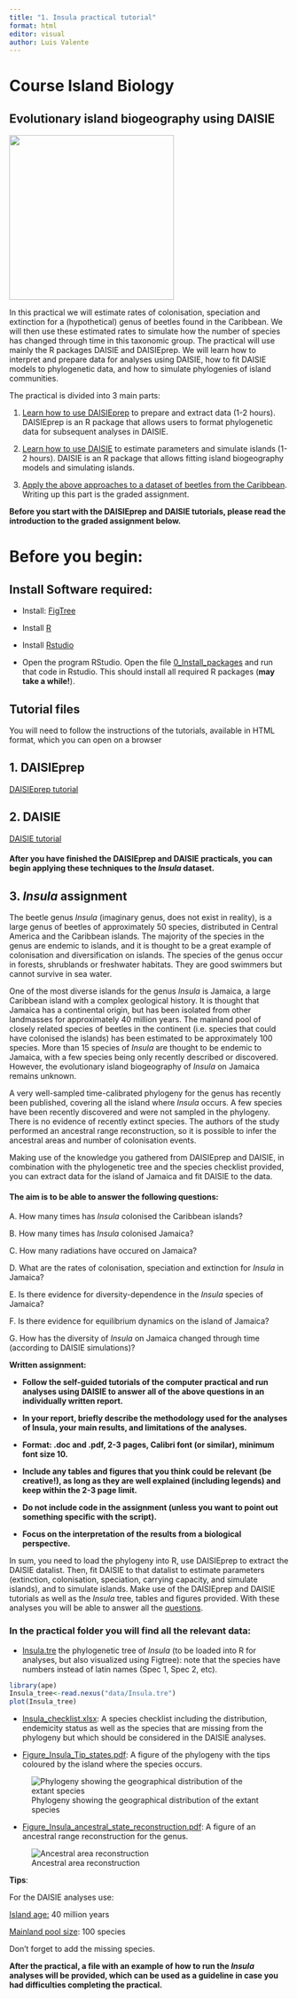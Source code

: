 ```yaml
---
title: "1. Insula practical tutorial"
format: html
editor: visual
author: Luis Valente
---
```


# Course Island Biology

## Evolutionary island biogeography using DAISIE

![](images/Figure_Insula_ancestral_state_reconstruction.png){fig-align="center" width="297"}

In this practical we will estimate rates of colonisation, speciation and extinction for a (hypothetical) genus of beetles found in the Caribbean. We will then use these estimated rates to simulate how the number of species has changed through time in this taxonomic group. The practical will use mainly the R packages DAISIE and DAISIEprep. We will learn how to interpret and prepare data for analyses using DAISIE, how to fit DAISIE models to phylogenetic data, and how to simulate phylogenies of island communities.

The practical is divided into 3 main parts:

1.  [Learn how to use DAISIEprep](#sec-1.-daisieprep) to prepare and extract data (1-2 hours). DAISIEprep is an R package that allows users to format phylogenetic data for subsequent analyses in DAISIE.

2.  [Learn how to use DAISIE](#sec-2.-daisie) to estimate parameters and simulate islands (1-2 hours). DAISIE is an R package that allows fitting island biogeography models and simulating islands.

3.  [Apply the above approaches to a dataset of beetles from the Caribbean](#sec-insula). Writing up this part is the graded assignment.

**Before you start with the DAISIEprep and DAISIE tutorials, please read the introduction to the graded assignment below.**

# Before you begin:

## Install Software required:

-   Install: [FigTree](https://github.com/rambaut/figtree/releases)

-   Install [R](https://www.r-project.org)

-   Install [Rstudio](https://rstudio.com/products/rstudio/download/)

-   Open the program RStudio. Open the file [0_Install_packages](0.Install_packages.html) and run that code in Rstudio. This should install all required R packages (**may take a while!**).

## Tutorial files

You will need to follow the instructions of the tutorials, available in HTML format, which you can open on a browser

## 1. DAISIEprep {#sec-1.-daisieprep}

[DAISIEprep tutorial](2.DAISIEprep.html)

## 2. DAISIE {#sec-2.-daisie}

[DAISIE tutorial](3.DAISIE.html)

#### After you have finished the DAISIEprep and DAISIE practicals, you can begin applying these techniques to the *Insula* dataset.

## 3. *Insula* assignment {#sec-insula}

The beetle genus *Insula* (imaginary genus, does not exist in reality), is a large genus of beetles of approximately 50 species, distributed in Central America and the Caribbean islands. The majority of the species in the genus are endemic to islands, and it is thought to be a great example of colonisation and diversification on islands. The species of the genus occur in forests, shrublands or freshwater habitats. They are good swimmers but cannot survive in sea water.

One of the most diverse islands for the genus *Insula* is Jamaica, a large Caribbean island with a complex geological history. It is thought that Jamaica has a continental origin, but has been isolated from other landmasses for approximately 40 million years. The mainland pool of closely related species of beetles in the continent (i.e. species that could have colonised the islands) has been estimated to be approximately 100 species. More than 15 species of *Insula* are thought to be endemic to Jamaica, with a few species being only recently described or discovered. However, the evolutionary island biogeography of *Insula* on Jamaica remains unknown.

A very well-sampled time-calibrated phylogeny for the genus has recently been published, covering all the island where *Insula* occurs. A few species have been recently discovered and were not sampled in the phylogeny. There is no evidence of recently extinct species. The authors of the study performed an ancestral range reconstruction, so it is possible to infer the ancestral areas and number of colonisation events.

Making use of the knowledge you gathered from DAISIEprep and DAISIE, in combination with the phylogenetic tree and the species checklist provided, you can extract data for the island of Jamaica and fit DAISIE to the data.

#### The aim is to be able to answer the following questions: {#sec-4.-questions}

A. How many times has *Insula* colonised the Caribbean islands?

B. How many times has *Insula* colonised Jamaica?

C. How many radiations have occured on Jamaica?

D. What are the rates of colonisation, speciation and extinction for *Insula* in Jamaica?

E. Is there evidence for diversity-dependence in the *Insula* species of Jamaica?

F. Is there evidence for equilibrium dynamics on the island of Jamaica?

G. How has the diversity of *Insula* on Jamaica changed through time (according to DAISIE simulations)?

**Written assignment:**

-   **Follow the self-guided tutorials of the computer practical and run analyses using DAISIE to answer all of the above questions in an individually written report.**

-   **In your report, briefly describe the methodology used for the analyses of Insula, your main results, and limitations of the analyses.**

-   **Format: .doc and .pdf, 2-3 pages, Calibri font (or similar), minimum font size 10.**

-   **Include any tables and figures that you think could be relevant (be creative!), as long as they are well explained (including legends) and keep within the 2-3 page limit.**

-   **Do not include code in the assignment (unless you want to point out something specific with the script).**

-   **Focus on the interpretation of the results from a biological perspective.**

In sum, you need to load the phylogeny into R, use DAISIEprep to extract the DAISIE datalist. Then, fit DAISIE to that datalist to estimate parameters (extinction, colonisation, speciation, carrying capacity, and simulate islands), and to simulate islands. Make use of the DAISIEprep and DAISIE tutorials as well as the *Insula* tree, tables and figures provided. With these analyses you will be able to answer all the [questions](#sec-4.-questions).

### In the practical folder you will find all the relevant data:

-   [Insula.tre](data/Insula.tre) the phylogenetic tree of *Insula* (to be loaded into R for analyses, but also visualized using Figtree): note that the species have numbers instead of latin names (Spec 1, Spec 2, etc).

```r
library(ape)
Insula_tree<-read.nexus("data/Insula.tre")
plot(Insula_tree)
```

-   [Insula_checklist.xlsx](data/Insula_checklist.xlsx): A species checklist including the distribution, endemicity status as well as the species that are missing from the phylogeny but which should be considered in the DAISIE analyses.

-   [Figure_Insula_Tip_states.pdf](data/Figure_Insula_Tip_states.pdf): A figure of the phylogeny with the tips coloured by the island where the species occurs.

![Phylogeny showing the geographical distribution of the extant species](images/Figure_Insula_tip_states.png)

-   [Figure_Insula_ancestral_state_reconstruction.pdf](data/Figure_Insula_ancestral_state_reconstruction.pdf): A figure of an ancestral range reconstruction for the genus.

![Ancestral area reconstruction](images/Figure_Insula_ancestral_state_reconstruction.png)

**Tips**:

For the DAISIE analyses use:

[Island age:]{.underline} 40 million years

[Mainland pool size]{.underline}: 100 species

Don't forget to add the missing species.

**After the practical, a file with an example of how to run the *Insula* analyses will be provided, which can be used as a guideline in case you had difficulties completing the practical.**
